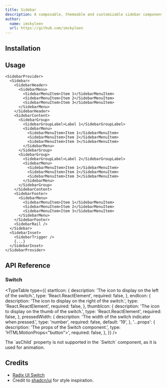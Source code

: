 ```yaml
---
title: Sidebar
description: A composable, themeable and customizable sidebar component. Created by Shadcn and animated by Animate UI.
author:
  name: imskyleen
  url: https://github.com/imskyleen
---
```


<ComponentPreview name="demo-components-radix-sidebar" iframe bigScreen />

## Installation

<ComponentInstallation name="components-radix-sidebar" />

## Usage

```tsx
<SidebarProvider>
  <Sidebar>
    <SidebarHeader>
      <SidebarMenu>
        <SidebarMenuItem>Item 1</SidebarMenuItem>
        <SidebarMenuItem>Item 2</SidebarMenuItem>
        <SidebarMenuItem>Item 3</SidebarMenuItem>
      </SidebarMenu>
    </SidebarHeader>
    <SidebarContent>
      <SidebarGroup>
        <SidebarGroupLabel>Label 1</SidebarGroupLabel>
        <SidebarMenu>
          <SidebarMenuItem>Item 1</SidebarMenuItem>
          <SidebarMenuItem>Item 2</SidebarMenuItem>
          <SidebarMenuItem>Item 3</SidebarMenuItem>
        </SidebarMenu>
      </SidebarGroup>
      <SidebarGroup>
        <SidebarGroupLabel>Label 2</SidebarGroupLabel>
        <SidebarMenu>
          <SidebarMenuItem>Item 1</SidebarMenuItem>
          <SidebarMenuItem>Item 2</SidebarMenuItem>
          <SidebarMenuItem>Item 3</SidebarMenuItem>
        </SidebarMenu>
      </SidebarGroup>
    </SidebarContent>
    <SidebarFooter>
      <SidebarMenu>
        <SidebarMenuItem>Item 1</SidebarMenuItem>
        <SidebarMenuItem>Item 2</SidebarMenuItem>
        <SidebarMenuItem>Item 3</SidebarMenuItem>
      </SidebarMenu>
    </SidebarFooter>
    <SidebarRail />
  </Sidebar>
  <SidebarInset>
    <SidebarTrigger />
    {...}
  </SidebarInset>
</SidebarProvider>
```

## API Reference

### Switch

<div className="flex flex-col gap-2">
<ExternalLink
  href="https://animate-ui.com/docs/primitives/radix/switch#switch"
  text="Animate UI API Reference - Switch Primitive"
/>

<ExternalLink
  href="https://www.radix-ui.com/primitives/docs/components/switch#root"
  text="Radix UI API Reference - Switch.Root"
/>
</div>

<TypeTable
  type={{
    startIcon: {
      description: 'The icon to display on the left of the switch.',
      type: 'React.ReactElement',
      required: false,
    },
    endIcon: {
      description: 'The icon to display on the right of the switch.',
      type: 'React.ReactElement',
      required: false,
    },
    thumbIcon: {
      description: 'The icon to display on the thumb of the switch.',
      type: 'React.ReactElement',
      required: false,
    },
    pressedWidth: {
      description: 'The width of the switch indicator when pressed.',
      type: 'number',
      required: false,
      default: '19',
    },
    '...props': {
      description: 'The props of the Switch component.',
      type: 'HTMLMotionProps<"button">',
      required: false,
    },
  }}
/>

<Callout type="info">
  The `asChild` property is not supported in the `Switch` component, as it is
  used for animation.
</Callout>

## Credits

- [Radix UI Switch](https://www.radix-ui.com/primitives/docs/components/switch)
- Credit to [shadcn/ui](https://ui.shadcn.com/docs/components/switch) for style inspiration.
